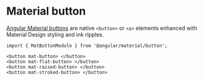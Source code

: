 
<Meta title="Button/Overview" />

# Material button

[Angular Material buttons](https://material.angular.io/components/button/api) are native `<button>` or `<a>` elements enhanced with Material Design styling and ink ripples. <br />

`import { MatButtonModule } from '@angular/material/button';`

```
<button mat-button> </button>
<button mat-flat-button> </button>
<button mat-raised-button> </button>
<button mat-stroked-button> </button>
```
